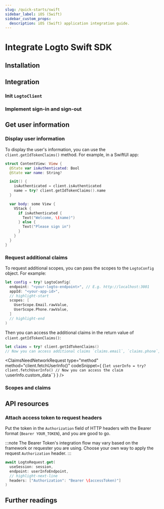```yaml
---
slug: /quick-starts/swift
sidebar_label: iOS (Swift)
sidebar_custom_props:
  description: iOS (Swift) application integration guide.
---
```





# Integrate Logto Swift SDK

<AppNote type="Native app" />

## Installation

<AddSdk />

## Integration

### Init `LogtoClient`

<InitClient />

### Implement sign-in and sign-out

<ImplementSignInAndSignOut />

<Checkpoint />

## Get user information

### Display user information

To display the user's information, you can use the `client.getIdTokenClaims()` method. For example, in a SwiftUI app:

```swift title="ContentView.swift"
struct ContentView: View {
  @State var isAuthenticated: Bool
  @State var name: String?

  init() {
    isAuthenticated = client.isAuthenticated
    name = try? client.getIdTokenClaims().name
  }

  var body: some View {
    VStack {
      if isAuthenticated {
        Text("Welcome, \(name)")
      } else {
        Text("Please sign in")
      }
    }
  }
}
```

### Request additional claims

<FindUserInfoMissing method="client.getIdTokenClaims()" />

<ScopesAndClaimsIntroduction />

To request additional scopes, you can pass the scopes to the `LogtoConfig` object. For example:

```swift title="ContentView.swift"
let config = try? LogtoConfig(
  endpoint: "<your-logto-endpoint>", // E.g. http://localhost:3001
  appId: "<your-app-id>",
  // highlight-start
  scopes: [
    UserScope.Email.rawValue,
    UserScope.Phone.rawValue,
  ]
  // highlight-end
)
```

Then you can access the additional claims in the return value of `client.getIdTokenClaims()`:

```swift
let claims = try? client.getIdTokenClaims()
// Now you can access additional claims `claims.email`, `claims.phone`, etc.
```

<ClaimsNeedNetworkRequest
  type="method"
  method="client.fetchUserInfo()"
  codeSnippet={
    <CodeBlock language="swift">{`let userInfo = try? client.fetchUserInfo()
// Now you can access the claim \`userInfo.custom_data\``}</CodeBlock>
  }
/>

### Scopes and claims

<ScopesAndClaims />

## API resources

<ApiResources />

### Attach access token to request headers

Put the token in the `Authorization` field of HTTP headers with the Bearer format (`Bearer YOUR_TOKEN`), and you are good to go.

:::note
The Bearer Token's integration flow may vary based on the framework or requester you are using. Choose your own way to apply the request `Authorization` header.
:::

```swift
await LogtoRequest.get(
  useSession: session,
  endpoint: userInfoEndpoint,
  // highlight-next-line
  headers: ["Authorization": "Bearer \(accessToken)"]
)
```

## Further readings

<FurtherReadings />
